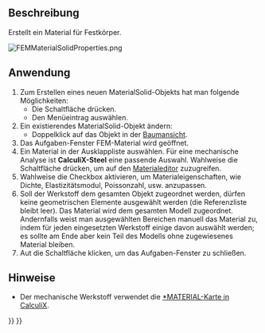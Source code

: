 <languages/>

{{Docnav/de
|[[FEM_Analysis/de|Analyse]]
|[[FEM_MaterialFluid/de|MaterialFluide]]
|[[FEM_Workbench/de|FEM]]
|IconL=FEM_Analysis.svg
|IconR=FEM_MaterialFluid.svg
|IconC=Workbench_FEM.svg
}}

{{GuiCommandContainer|
{{GuiCommand/de
|Name=FEM MaterialSolid
|Name/de=FEM MaterialFeststoff
|MenuLocation=Modell → Materiallien → Material für Feststoffe
|Workbenches=[[FEM_Workbench/de|FEM]]
|Shortcut={{KEY|M}} {{KEY|S}}
|SeeAlso=[[FEM_tutorial/de|FEM Anleitung]]
}}
{{GuiCommandFemInfo/de
|Solvers=Alle
}}
}}

<span id="Description"></span>
==Beschreibung==

Erstellt ein Material für Festkörper.

[[File:FEMMaterialSolidProperties.png]]
{{Caption|Der Aufgabenbereich FEM-Material}}

<span id="Usage"></span>
==Anwendung==

<div class="mw-translate-fuzzy">
# Zum Erstellen eines neuen MaterialSolid-Objekts hat man folgende Möglichkeiten:
#* Die Schaltfläche {{Button|[[Image:FEM_MaterialSolid.svg|16px]] [[FEM_MaterialSolid/de|Material für Festkörper]]}} drücken.
#* Den Menüeintrag {{MenuCommand|Modell → Materialien → [[Image:FEM_MaterialSolid.svg|16px]] Material für Festkörper}} auswählen.
# Ein existierendes MaterialSolid-Objekt ändern:
#* Doppelklick auf das Objekt in der [[Tree_view/de|Baumansicht]].
# Das Aufgaben-Fenster FEM-Material wird geöffnet.
# Ein Material in der Ausklappliste auswählen. Für eine mechanische Analyse ist '''CalculiX-Steel''' eine passende Auswahl. Wahlweise die Schaltfläche {{Button|Editor aufrufen}} drücken, um auf den [[Material_Edit/de|Materialeditor]] zuzugreifen.
# Wahlweise die Checkbox {{Button|Diesen Aufgabenbereich benutzen}} aktivieren, um Materialeigenschaften, wie Dichte, Elastizitätsmodul, Poissonzahl, usw. anzupassen.
#  Soll der Werkstoff dem gesamten Objekt zugeordnet werden, dürfen keine geometrischen Elemente ausgewählt werden (die Referenzliste bleibt leer). Das Material wird dem gesamten Modell zugeordnet. Andernfalls weist man ausgewählten Bereichen manuell das Material zu, indem für jeden eingesetzten Werkstoff einige davon auswählt werden; es sollte am Ende aber kein Teil des Modells ohne zugewiesenes Material bleiben.
# Aut die Schaltfläche {{Button|OK}} klicken, um das Aufgaben-Fenster zu schließen.
</div>

<span id="Notes"></span>
==Hinweise==

* Der mechanische Werkstoff verwendet die [http://web.mit.edu/calculix_v2.7/CalculiX/ccx_2.7/doc/ccx/node216.html *MATERIAL-Karte in CalculiX].


{{Docnav/de
|[[FEM_Analysis/de|Analyse]]
|[[FEM_MaterialFluid/de|MaterialFluide]]
|[[FEM_Workbench/de|FEM]]
|IconL=FEM_Analysis.svg
|IconR=FEM_MaterialFluid.svg
|IconC=Workbench_FEM.svg
}}

{{FEM Tools navi{{#translation:}}}}
{{Userdocnavi{{#translation:}}}}
{{clear}}